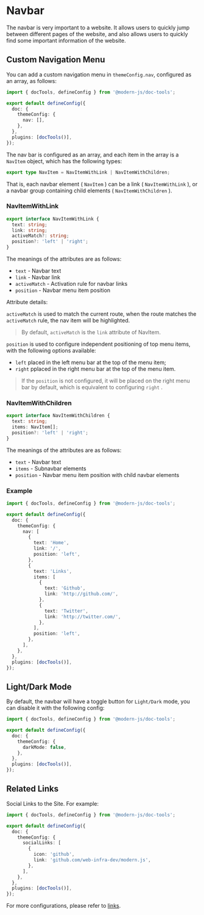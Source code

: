# Navbar

The navbar is very important to a website. It allows users to quickly jump between different pages of the website, and also allows users to quickly find some important information of the website.

## Custom Navigation Menu

You can add a custom navigation menu in `themeConfig.nav`, configured as an array, as follows:

```ts title="modern.config.ts"
import { docTools, defineConfig } from '@modern-js/doc-tools';

export default defineConfig({
  doc: {
    themeConfig: {
      nav: [],
    },
  },
  plugins: [docTools()],
});
```

The nav bar is configured as an array, and each item in the array is a `NavItem` object, which has the following types:

```ts
export type NavItem = NavItemWithLink | NavItemWithChildren;
```

That is, each navbar element ( `NavItem` ) can be a link ( `NavItemWithLink` ), or a navbar group containing child elements ( `NavItemWithChildren` ).

### NavItemWithLink

```ts
export interface NavItemWithLink {
  text: string;
  link: string;
  activeMatch?: string;
  position?: 'left' | 'right';
}
```

The meanings of the attributes are as follows:

- `text` - Navbar text
- `link` - Navbar link
- `activeMatch` - Activation rule for navbar links
- `position` - Navbar menu item position

Attribute details:

`activeMatch` is used to match the current route, when the route matches the `activeMatch` rule, the nav item will be highlighted.

> By default, `activeMatch` is the `link` attribute of NavItem.

`position` is used to configure independent positioning of top menu items, with the following options available:

- `left` placed in the left menu bar at the top of the menu item;
- `right` pplaced in the right menu bar at the top of the menu item.

> If the `position` is not configured, it will be placed on the right menu bar by default, which is equivalent to configuring `right` .

### NavItemWithChildren

```ts
export interface NavItemWithChildren {
  text: string;
  items: NavItem[];
  position?: 'left' | 'right';
}
```

The meanings of the attributes are as follows:

- `text` - Navbar text
- `items` - Subnavbar elements
- `position` - Navbar menu item position with child navbar elements

### Example

```ts title="modern.config.ts"
import { docTools, defineConfig } from '@modern-js/doc-tools';

export default defineConfig({
  doc: {
    themeConfig: {
      nav: [
        {
          text: 'Home',
          link: '/',
          position: 'left',
        },
        {
          text: 'Links',
          items: [
            {
              text: 'Github',
              link: 'http://github.com/',
            },
            {
              text: 'Twitter',
              link: 'http://twitter.com/',
            },
          ],
          position: 'left',
        },
      ],
    },
  },
  plugins: [docTools()],
});
```

## Light/Dark Mode

By default, the navbar will have a toggle button for `Light/Dark` mode, you can disable it with the following config:

```ts title="modern.config.ts"
import { docTools, defineConfig } from '@modern-js/doc-tools';

export default defineConfig({
  doc: {
    themeConfig: {
      darkMode: false,
    },
  },
  plugins: [docTools()],
});
```

## Related Links

Social Links to the Site. For example:

```ts title="modern.config.ts"
import { docTools, defineConfig } from '@modern-js/doc-tools';

export default defineConfig({
  doc: {
    themeConfig: {
      socialLinks: [
        {
          icon: 'github',
          link: 'github.com/web-infra-dev/modern.js',
        },
      ],
    },
  },
  plugins: [docTools()],
});
```

For more configurations, please refer to [links](/api/config/config-theme#sociallinks).
